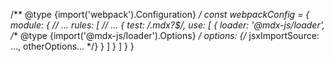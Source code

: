 /** @type {import('webpack').Configuration} */
const webpackConfig = {
  module: {
    // …
    rules: [
      // …
      {
        test: /\.mdx?$/,
        use: [
          {
            loader: '@mdx-js/loader',
            /** @type {import('@mdx-js/loader').Options} */
            options: {/* jsxImportSource: …, otherOptions… */}
          }
        ]
      }
    ]
  }
}
